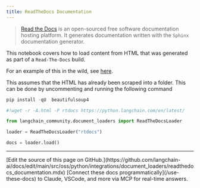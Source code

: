 ```yaml
---
title: ReadTheDocs Documentation
---
```


>[Read the Docs](https://readthedocs.org/) is an open-sourced free software documentation hosting platform. It generates documentation written with the `Sphinx` documentation generator.

This notebook covers how to load content from HTML that was generated as part of a `Read-The-Docs` build.

For an example of this in the wild, see [here](https://github.com/langchain-ai/chat-langchain).

This assumes that the HTML has already been scraped into a folder. This can be done by uncommenting and running the following command

```python
pip install -qU  beautifulsoup4
```

```python
#!wget -r -A.html -P rtdocs https://python.langchain.com/en/latest/
```

```python
from langchain_community.document_loaders import ReadTheDocsLoader
```

```python
loader = ReadTheDocsLoader("rtdocs")
```

```python
docs = loader.load()
```

---

<Callout icon="pen-to-square" iconType="regular">
    [Edit the source of this page on GitHub.](https://github.com/langchain-ai/docs/edit/main/src/oss/python/integrations/document_loaders/readthedocs_documentation.mdx)
</Callout>
<Tip icon="terminal" iconType="regular">
    [Connect these docs programmatically](/use-these-docs) to Claude, VSCode, and more via MCP for    real-time answers.
</Tip>
